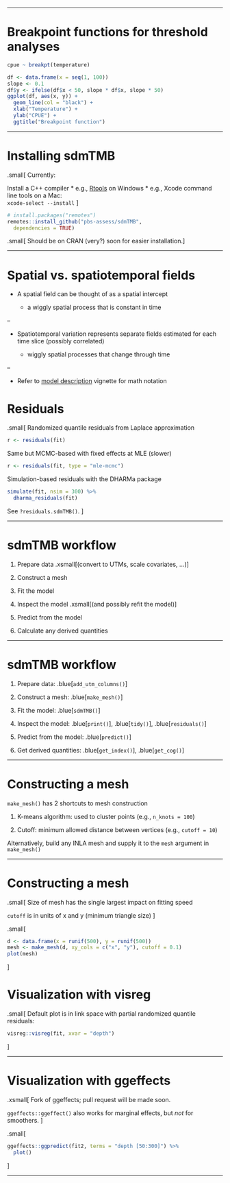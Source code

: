 
<!-- advanced stuff to feature: -->

<!-- - time-varying coefficients -->
<!-- - spatially varying coefficients -->
<!-- - PC Matern priors -->
<!-- - smoothers like mgcv -->
<!-- - nice and stable Tweedie -->
<!-- - MLE-MCMC residuals -->
<!-- - nice predict() and prediction data frame -->
<!-- - nice summary() -->
<!-- - nice tidy() -->
<!-- - passing to tmbstan -->
<!-- - wide variety of families -->


<!-- <img src="images/sdmTMB_workflow.png" height = "500px" width="900px" /> -->

<!-- # Preparing data: getting into constant distance coordinates -->

<!-- # Getting into UTMs -->

<!-- Need a projection that preserves constant distance -->

<!-- UTMs work well for regional analyses -->

<!-- Helper function: `sdmTMB::add_utm_columns()` -->

<!-- Internally, guesses at UTM zone and uses the sf package:   -->
<!-- `sf::st_as_sf()`, `sf::st_transform()`, and `sf::st_coordinates()` -->

<!-- Or use the sf or sp packages yourself -->

<!-- # Example of adding UTM columns -->

<!-- d <- data.frame( -->
<!--   lat = c(52.1, 53.4),  -->
<!--   lon = c(-130.0, -131.4) -->
<!-- ) -->
<!-- d <- sdmTMB::add_utm_columns(d, c("lon", "lat")) -->
<!-- d -->

<!-- * Note default `units = "km"` -->
<!-- * Why? Range parameter estimated in units of X and Y -->
<!-- * Should be not too big or small for estimation -->


<!-- --- -->

<!-- # Logistic functions for threshold analyses -->

<!-- cpue ~ logistic(temperature) -->

<!-- df <- data.frame(x = seq(1, 100)) -->
<!-- slope <- 0.1 -->
<!-- df$y <- 3.0 / (1 + exp(-0.1 * (df$x - 50))) -->
<!-- ggplot(df, aes(x, y)) + -->
<!--   geom_line(col = "blue") + -->
<!--   xlab("Temperature") + -->
<!--   ylab("CPUE") + -->
<!--   ggtitle("Logistic function") -->



<!-- # After model fitting -->

<!-- Inspecting, summarizing, predicting, etc. -->

<!-- Covered in examples in next slides. -->

<!-- * `predict()`: `?predict.sdmTMB` -->
<!-- * `residuals()`: `?residuals.sdmTMB` -->
<!-- * `print()` -->
<!-- * `tidy()`: `?tidy.sdmTMB` -->
<!-- * `get_index()` -->
<!-- *  `...` -->

---

# Breakpoint functions for threshold analyses

```r
cpue ~ breakpt(temperature)
```

```r
df <- data.frame(x = seq(1, 100))
slope <- 0.1
df$y <- ifelse(df$x < 50, slope * df$x, slope * 50)
ggplot(df, aes(x, y)) +
  geom_line(col = "black") +
  xlab("Temperature") +
  ylab("CPUE") +
  ggtitle("Breakpoint function")
```


---

# Installing sdmTMB

.small[
Currently:

Install a C++ compiler
* e.g., [Rtools](https://cran.r-project.org/bin/windows/Rtools/rtools40.html) on Windows
* e.g., Xcode command line tools on a Mac:  
  `xcode-select --install`
]

```r
# install.packages("remotes")
remotes::install_github("pbs-assess/sdmTMB", 
  dependencies = TRUE)
```

.small[
Should be on CRAN (very?) soon for easier installation.
]

---

# Spatial vs. spatiotemporal fields

* A spatial field can be thought of as a spatial intercept

  * a wiggly spatial process that is constant in time
  
--

* Spatiotemporal variation represents separate fields estimated for each time
  slice (possibly correlated)
  
  * wiggly spatial processes that change through time

--

* Refer to [model description](https://pbs-assess.github.io/sdmTMB/articles/model-description.html) vignette for math notation


# Residuals

.small[
Randomized quantile residuals from Laplace approximation

```r
r <- residuals(fit)
```

Same but MCMC-based with fixed effects at MLE (slower)

```r
r <- residuals(fit, type = "mle-mcmc")
```

Simulation-based residuals with the DHARMa package

```r
simulate(fit, nsim = 300) %>% 
  dharma_residuals(fit)
```

See `?residuals.sdmTMB()`.
]

---

# sdmTMB workflow

1. Prepare data .xsmall[(convert to UTMs, scale covariates, ...)]

2. Construct a mesh

3. Fit the model

4. Inspect the model .xsmall[(and possibly refit the model)]

5. Predict from the model

6. Calculate any derived quantities

---

# sdmTMB workflow

1. Prepare data: .blue[`add_utm_columns()`]

2. Construct a mesh: .blue[`make_mesh()`]

3. Fit the model: .blue[`sdmTMB()`]

4. Inspect the model: .blue[`print()`], .blue[`tidy()`], .blue[`residuals()`]

5. Predict from the model: .blue[`predict()`]

6. Get derived quantities: .blue[`get_index()`], .blue[`get_cog()`]

---

# Constructing a mesh

`make_mesh()` has 2 shortcuts to mesh construction

1. K-means algorithm: used to cluster points (e.g., `n_knots = 100`)

2. Cutoff: minimum allowed distance between vertices (e.g., `cutoff = 10`)
  
Alternatively, build any INLA mesh and supply it to the `mesh` argument in `make_mesh()`

---

# Constructing a mesh

.small[
Size of mesh has the single largest impact on fitting speed

`cutoff` is in units of x and y (minimum triangle size)
]

.small[
```r
d <- data.frame(x = runif(500), y = runif(500))
mesh <- make_mesh(d, xy_cols = c("x", "y"), cutoff = 0.1)
plot(mesh)
```
]



# Visualization with visreg

.small[
Default plot is in link space with partial randomized quantile residuals:


```r
visreg::visreg(fit, xvar = "depth")
```

]

---

# Visualization with ggeffects

.xsmall[
Fork of ggeffects; pull request will be made soon.

`ggeffects::ggeffect()` also works for marginal effects, but *not* for smoothers.
]

.small[
```r
ggeffects::ggpredict(fit2, terms = "depth [50:300]") %>% 
  plot()
```
]

---
